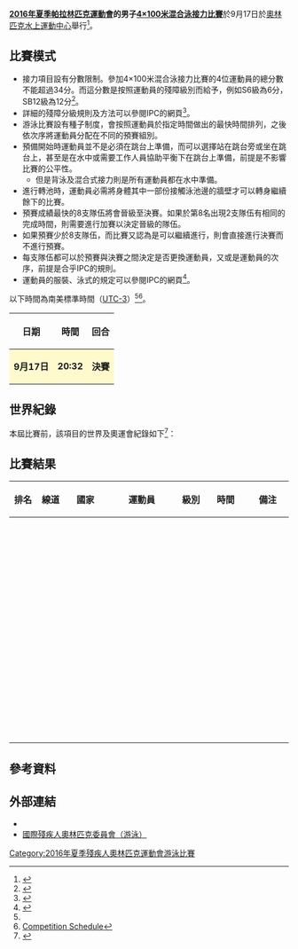 {{noteTA|G1=Sports}}
{{Infobox Paralympic event
| event       = 男子4×100米混合泳接力
| games       = 2016年夏季
| image       = [[File:Swimming_pictogram_(Paralympics).svg|80px]]
| caption     = 
| venue       = [[奧林匹克水上運動中心_(里約熱內盧)|奧林匹克水上運動中心]]
| dates       = 9月17日
| competitors = 28
| nations     = 7<ref>[https://smsprio2016-a.akamaihd.net/_odf-documents/S/W/SWM752000_EntryListbyEvent_2016_09_04_10e071b4_6c5c_493e_ad81_14f5027f3dbf.pdf Entry List by Event]{{dead link|date=2017年11月 |bot=InternetArchiveBot |fix-attempted=yes }}</ref>
| gold        =  
| goldNPC     =  
| silver      =  
| silverNPC   =  
| bronze      =  
| bronzeNPC   =  
| prev        = [[2012年夏季殘疾人奧林匹克運動會男子4×100米混合泳接力比賽|2012]]
| next        = [[2020年夏季殘疾人奧林匹克運動會男子4×100米混合泳接力比賽|2020]]
}}
{{2016年夏季殘疾人奧林匹克運動會游泳比賽}}
'''[[2016年夏季帕拉林匹克運動會|2016年夏季帕拉林匹克運動會]]的男子[[2016年夏季殘疾人奧林匹克運動會游泳比賽|4×100米混合泳接力比賽]]'''於9月17日於[[奧林匹克水上運動中心_(里約熱內盧)|奧林匹克水上運動中心]]舉行<ref name=rio>{{Cite web |url=https://www.rio2016.com/en/paralympics/swimming |title=Paralympic Swimming |accessdate=2016-09-16 |archive-date=2016-09-17 |archive-url=https://web.archive.org/web/20160917051309/https://www.rio2016.com/en/paralympics/swimming |dead-url=no }}</ref>。

== 比賽模式 ==
* 接力項目設有分數限制。參加4×100米混合泳接力比賽的4位運動員的總分數不能超過34分。而這分數是按照運動員的殘障級別而給予，例如S6級為6分，SB12級為12分<ref name=schedule>{{Cite web |url=http://www.paralimpicos.es/publicacion/ficheros/Paralympic%20Explanatory%20Guide%20_%20Swimming.pdf |title=Swimming Explanatory Guide |access-date=2016-09-18 |archive-url=https://web.archive.org/web/20160330022106/http://www.paralimpicos.es/publicacion/ficheros/Paralympic%20Explanatory%20Guide%20_%20Swimming.pdf |archive-date=2016-03-30 |dead-url=yes }}</ref>。
* 詳細的殘障分級規則及方法可以參閱IPC的網頁<ref>{{Cite web |url=https://www.paralympic.org/sites/default/files/document/150831095438998_2015_September+IPC+Swimming+Classification+Rules+and+Regulations_1.pdf |title=Swimming Classifi cation Rules and Regulations |accessdate=2016-09-16 |archive-date=2016-04-24 |archive-url=https://web.archive.org/web/20160424020109/https://www.paralympic.org/sites/default/files/document/150831095438998_2015_September+IPC+Swimming+Classification+Rules+and+Regulations_1.pdf |dead-url=no }}</ref>。
* 游泳比賽設有種子制度，會按照運動員於指定時間做出的最快時間排列，之後依次序將運動員分配在不同的預賽組別。
* 預備開始時運動員並不是必須在跳台上準備，而可以選擇站在跳台旁或坐在跳台上，甚至是在水中或需要工作人員協助平衡下在跳台上準備，前提是不影響比賽的公平性。
** 但是背泳及混合式接力則是所有運動員都在水中準備。
* 進行轉池時，運動員必需將身體其中一部份接觸泳池邊的牆壁才可以轉身繼續餘下的比賽。
* 預賽成績最快的8支隊伍將會晉級至決賽。如果於第8名出現2支隊伍有相同的完成時間，則需要進行加賽以決定晉級的隊伍。
* 如果預賽少於8支隊伍，而比賽又認為是可以繼續進行，則會直接進行決賽而不進行預賽。
* 每支隊伍都可以於預賽與決賽之間決定是否更換運動員，又或是運動員的次序，前提是合乎IPC的規則。
* 運動員的服裝、泳式的規定可以參閱IPC的網頁<ref>{{Cite web |url=https://www.paralympic.org/sites/default/files/document/151109162936023_2015_02%2BIPC%2BSwimming%2BRules%2Band%2BRegulations_V3.pdf |title=Swimming Rules and Regulations 2014-2017 |accessdate=2016-09-16 |archive-date=2017-03-28 |archive-url=https://web.archive.org/web/20170328063315/https://www.paralympic.org/sites/default/files/document/151109162936023_2015_02%2BIPC%2BSwimming%2BRules%2Band%2BRegulations_V3.pdf |dead-url=no }}</ref>。
以下時間為南美標準時間（[[UTC-3|UTC-3]]）<ref name=schedule/><ref>[https://smsprio2016-a.akamaihd.net/_odf-documents/S/W/SW0000000_CompetitionSchedule_2016_09_06_fe2337c6_f440_476d_b75f_49a5644cf1a4.pdf Competition Schedule]{{dead link|date=2017年11月 |bot=InternetArchiveBot |fix-attempted=yes }}</ref>。
{| class="wikitable" style="text-align:center" width=400px
! 日期
! 時間
! 回合
|-
|style=background:lemonchiffon| '''9月17日''' ||style=background:lemonchiffon| '''20:32''' || style=background:lemonchiffon| '''決賽''' 
|}

== 世界紀錄 ==
本屆比賽前，該項目的世界及奧運會紀錄如下<ref>{{Cite web |url=https://www.paralympic.org/swimming/records |title=IPC Swimming Record |accessdate=2016-09-16 |archive-date=2019-07-05 |archive-url=https://web.archive.org/web/20190705104657/https://www.paralympic.org/swimming/records |dead-url=no }}</ref>：
{{World Olympic Record
| world_athlete   = {{flagathlete|[[康斯坦丁·里森柯夫|康斯坦丁·里森柯夫]]、[[安德烈·卡利納|安德烈·卡利納]]<br>[[德米特里·格里戈里耶夫|德米特里·格里戈里耶夫]]、[[丹尼斯·塔拉索夫|丹尼斯·塔拉索夫]]|RUS}}
| world_mark      = 04:06.09
| world_place     = {{GBR}}[[格拉斯哥|格拉斯哥]]
| world_date      = 2015年7月18日
| olympic_athlete = {{flagIPCathlete|[[劉小兵|劉小兵]]、[[林福榮|林福榮]]、[[魏燕鵬|魏燕鵬]]、[[王益楠|王益楠]]|CHN|2012年夏季}}
| olympic_mark    = 04:09.04
| olympic_place   = {{GBR}}[[倫敦|倫敦]]
| olympic_date    = 2012年9月8日
}}

== 比賽結果 ==
{| class="wikitable" style="text-align:center;" 
!width=50| 排名
!width=50| 線道
!width=100| 國家
!width=200| 運動員
!width=50| 級別
!width=100| 時間
!width=100| 備注
|-
|  ||  ||align=left| {{flagIPC|CHN|2016年夏季}} ||align=left|  ||  ||  ||  
|-
|  ||  ||align=left| {{flagIPC|UKR|2016年夏季}} ||align=left|  ||  ||  ||  
|-
|  ||  ||align=left| {{flagIPC|AUS|2016年夏季}} ||align=left|  ||  ||  ||  
|-
|  ||  ||align=left| {{flagIPC|BRA|2016年夏季}} ||align=left|  ||  ||  ||  
|-
|  ||  ||align=left| {{flagIPC|NED|2016年夏季}} ||align=left|  ||  ||  ||  
|-
|  ||  ||align=left| {{flagIPC|CAN|2016年夏季}} ||align=left|  ||  ||  ||  
|-
|  ||  ||align=left| {{flagIPC|USA|2016年夏季}} ||align=left|  ||  ||  ||  
|}

== 參考資料 ==
{{reflist}}

== 外部連結 ==
* {{Official|https://www.rio2016.com/en/paralympics/swimming}}{{pt}}{{en}}{{es}}{{fr}}
* [https://www.paralympic.org/swimming 國際殘疾人奧林匹克委員會（游泳）]{{Wayback|url=https://www.paralympic.org/swimming |date=20160924053122 }}{{en}}

[[Category:2016年夏季殘疾人奧林匹克運動會游泳比賽|Category:2016年夏季殘疾人奧林匹克運動會游泳比賽]]